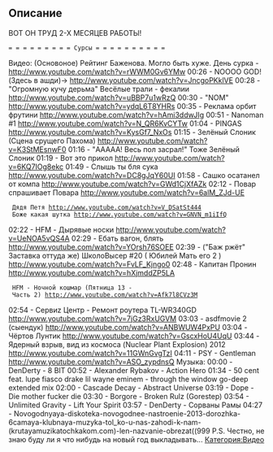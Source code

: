 
== Описание ==
ВОТ ОН ТРУД 2-Х МЕСЯЦЕВ РАБОТЫ!
 = = = = = = = = = Сурсы = = = = = = = = = = 
Видео:
(Основоное) Рейтинг Баженова.  Могло быть хуже.  День сурка - http://www.youtube.com/watch?v=rWWM0Gv6YMw
00:26 - NOOOO GOD! (Здесь в ашди)→ http://www.youtube.com/watch?v=JncgoPKklVE
00:28 - "Огромную кучу дерьма" Весёлые трали - фекалии http://www.youtube.com/watch?v=uBBP7u1wRzQ
00:30 - "NOM" http://www.youtube.com/watch?v=ydqL6T8YHRs
00:35 - Реклама орбит фрутини http://www.youtube.com/watch?v=hAmi3ddwJIg 
00:51 - Nanoman #1 http://www.youtube.com/watch?v=N_QR6KvCYTw
01:04 - PINGAS http://www.youtube.com/watch?v=KysGf7_NxOs
01:15 - Зелёный Слоник (Сцена срущего Пахома) http://www.youtube.com/watch?v=K3StMEsnwF0
01:16 - "ААААА! Весь пол засрал!" Тоже Зелёный Слоник
01:19 - Вот это прикол http://www.youtube.com/watch?v=6KQ7IOg8ekc
01:49 - Слышь ты бля сука http://www.youtube.com/watch?v=DC8gJqY60UI
01:58 - Сашко осатанел от компа http://www.youtube.com/watch?v=GWd1CjXfAZk
02:12 - Повар спрашивает Повара http://www.youtube.com/watch?v=6alM_ZJd-UE
  Дядя Петя http://www.youtube.com/watch?v=V_DSatSt444
  Боже какая шутка http://www.youtube.com/watch?v=GNVN_m1iIfQ
02:22 - HFM - Дырявые носки http://www.youtube.com/watch?v=UeNOA5vQS4A
02:29 - Ебать вагон, блять http://www.youtube.com/watch?v=YOrsh76SOEE
02:39 - ("Баж ржёт" Заставка оттуда же) ШколоВысер #20 ( Юбилей Мать его 2 ) http://www.youtube.com/watch?v=FvLF_Kjngo0
02:48 - Капитан Пронин http://www.youtube.com/watch?v=hXjmddZP5LA
  HFM - Ночной кошмар (Пятница 13 - Часть 2) http://www.youtube.com/watch?v=Afk7l8CVz3M
02:54 - Сервиz Центр - Ремонт роутера TL-WR340GD http://www.youtube.com/watch?v=7jGz3RxUGVM
03:03 - asdfmovie 2 (сыендук) http://www.youtube.com/watch?v=ANBWUW4PxPU
03:04 - Чёртов Лунтик http://www.youtube.com/watch?v=GscxHoU4UqU
03:44 - Ядерный взрыв, вид из космоса (Nuclear Plant Explosion) 2012 http://www.youtube.com/watch?v=11GWnGvgTzI
04:11 - PSY - Gentleman http://www.youtube.com/watch?v=ASO_zypdnsQ
Музыка:
00:00 - DenDerty - 8 BIT
00:52 - Alexander Rybakov - Action Hero
01:34 - 50 cent feat. lupe fiasco drake lil wayne eminem - through the window go-deep extended mix
02:00 - Cascade Decay - Abstract Universe
03:19 - Dope - Die mother fucker die
03:30 - Borgore - Broken Rulz (Gorestep)
03:54 - Unlimited Gravity - Lift Your Spirit
03:57 - DenDerty - Сорваны Рамы
04:27 - Novogodnyaya-diskoteka-novogodnee-nastroenie-2013-dorozhka-6camaya-klubnaya-muzyka-tol_ko-u-nas-zahodi-k-nam-(krutayamuzikatochkakom.com)-len-nazvanie-obrezat((999
P.S. Честно, не знаю буду ли я что нибудь на новый год выкладывать...
[[Категория:Видео]]